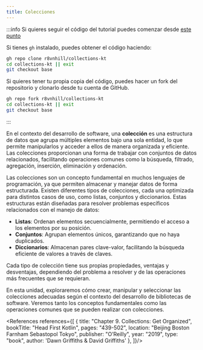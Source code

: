 ```yaml
---
title: Colecciones
---
```


<ReadingTime/>

:::info Si quieres seguir el código del tutorial puedes comenzar desde [este punto](https://github.com/r8vnhill/collections-kt/tree/base)

Si tienes ``gh`` instalado, puedes obtener el código haciendo:

```bash
gh repo clone r8vnhill/collections-kt
cd collections-kt || exit
git checkout base
```

Si quieres tener tu propia copia del código, puedes hacer un fork del repositorio y clonarlo desde tu cuenta de GitHub.

```bash
gh repo fork r8vnhill/collections-kt
cd collections-kt || exit
git checkout base
```

:::

En el contexto del desarrollo de software, una **colección** es una estructura de datos que agrupa múltiples elementos bajo una sola entidad, lo que permite manipularlos y acceder a ellos de manera organizada y eficiente. Las colecciones proporcionan una forma de trabajar con conjuntos de datos relacionados, facilitando operaciones comunes como la búsqueda, filtrado, agregación, inserción, eliminación y ordenación.

Las colecciones son un concepto fundamental en muchos lenguajes de programación, ya que permiten almacenar y manejar datos de forma estructurada. Existen diferentes tipos de colecciones, cada una optimizada para distintos casos de uso, como listas, conjuntos y diccionarios. Estas estructuras están diseñadas para resolver problemas específicos relacionados con el manejo de datos:

- **Listas**: Ordenan elementos secuencialmente, permitiendo el acceso a los elementos por su posición.
- **Conjuntos**: Agrupan elementos únicos, garantizando que no haya duplicados.
- **Diccionarios**: Almacenan pares clave-valor, facilitando la búsqueda eficiente de valores a través de claves.

Cada tipo de colección tiene sus propias propiedades, ventajas y desventajas, dependiendo del problema a resolver y de las operaciones más frecuentes que se requieran.

En esta unidad, exploraremos cómo crear, manipular y seleccionar las colecciones adecuadas según el contexto del desarrollo de bibliotecas de software. Veremos tanto los conceptos fundamentales como las operaciones comunes que se pueden realizar con colecciones.

<References references={[
    {
        title: "Chapter 9. Collections: Get Organized",
        bookTitle: "Head First Kotlin",
        pages: "439-502",
        location: "Beijing Boston Farnham Sebastopol Tokyo",
        publisher: "O’Reilly",
        year: "2019",
        type: "book",
        author: 'Dawn Griffiths & David Griffiths'
    },
]}/>
